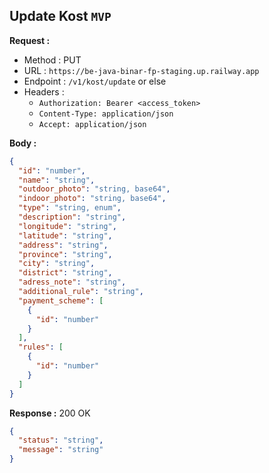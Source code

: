 
## Update Kost `MVP`

**Request :**

- Method : <Badge method="PUT">PUT</Badge>
- URL : `https://be-java-binar-fp-staging.up.railway.app`
- Endpoint : `/v1/kost/update` or else
- Headers :
  - `Authorization: Bearer <access_token>`
  - `Content-Type: application/json`
  - `Accept: application/json`

**Body :**

```json
{
  "id": "number",
  "name": "string",
  "outdoor_photo": "string, base64",
  "indoor_photo": "string, base64",
  "type": "string, enum",
  "description": "string",
  "longitude": "string",
  "latitude": "string",
  "address": "string",
  "province": "string",
  "city": "string",
  "district": "string",
  "adress_note": "string",
  "additional_rule": "string",
  "payment_scheme": [
    {
      "id": "number"
    }
  ],
  "rules": [
    {
      "id": "number"
    }
  ]
}
```

**Response :** <Badge outline variant="success">200 OK</Badge>

```json
{
  "status": "string",
  "message": "string"
}
```
